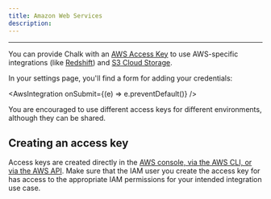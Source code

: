 ```yaml
---
title: Amazon Web Services
description:
---
```



---

You can provide Chalk with an [AWS Access Key](https://docs.aws.amazon.com/IAM/latest/UserGuide/id_credentials_access-keys.html) to use AWS-specific integrations (like [Redshift](/docs/redshift)) and [S3 Cloud Storage](/docs/s3).

In your settings page, you'll find a form for adding your credentials:

<AwsIntegration onSubmit={(e) => e.preventDefault()} />

You are encouraged to use different access keys for different environments, although they can be shared.

## Creating an access key

Access keys are created directly in the [AWS console, via the AWS CLI, or via the AWS API](https://docs.aws.amazon.com/IAM/latest/UserGuide/id_credentials_access-keys.html#Using_CreateAccessKey). Make sure that the IAM user you create the access key for has access to the appropriate IAM permissions for your intended integration use case.
